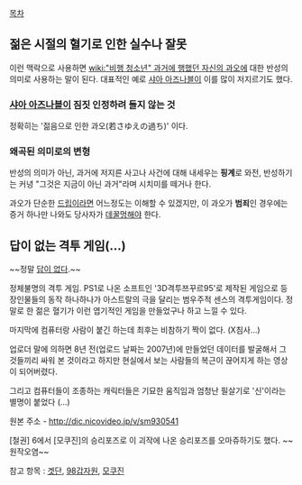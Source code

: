 [[목차]]

== 젊은 시절의 혈기로 인한 실수나 잘못 ==
이런 맥락으로 사용하면 [[wiki:"비행 청소년" 과거에 행했던 자신의 과오]]에 대한 반성의 의미로 사용하는 말이 된다. 대표적인 예로 [[샤아 아즈나블]]이 이를 많이 저지르기도 했다.
=== [[샤아 아즈나블]]이 짐짓 인정하려 들지 않는 것 ===
정확히는 '젊음으로 인한 과오(若さゆえの過ち)' 이다.
=== 왜곡된 의미로의 변형 ===
반성의 의미가 아닌, 과거에 저지른 사고나 사건에 대해 내세우는 '''핑계'''로 와전, 반성하기는 커녕 "그것은 지금이 아닌 과거"라며 시치미를 떼거나 한다.

과오가 단순한 [[드립]]이라면 어느정도는 이해할 수 있겠지만, 이 과오가 '''범죄'''인 경우에는 증거 하나만 나와도 당사자가 [[데꿀멍]]해야 한다.

== 답이 없는 격투 게임(…) ==
{{{#!html
<object classid='clsid:d27cdb6e-ae6d-11cf-96b8-444553540000' codebase='http://download.macromedia.com/pub/shockwave/cabs/flash/swflash.cab#version=9,0,0,0'  id='NFPlayer67322' width='500' height='408'><param name='movie' value='http://serviceapi.nmv.naver.com/flash/NFPlayer.swf?vid=DEC7822F8EB8A0ECEE442780974B2E7A6B6B&outKey=V121079467716a76cce46ddb710eecf91aab2207698ccd8dea52dddb710eecf91aab2' /><param name='wmode' value='transparent' /><param name='allowScriptAccess' value='always' /><param name='allowFullScreen' value='true' /><embed src='http://serviceapi.nmv.naver.com/flash/NFPlayer.swf?vid=DEC7822F8EB8A0ECEE442780974B2E7A6B6B&outKey=V121079467716a76cce46ddb710eecf91aab2207698ccd8dea52dddb710eecf91aab2' wmode='transparent' width='500' height='408' allowScriptAccess='always' name='NFPlayer67322' id='NFPlayer67322' allowFullScreen='true' type='application/x-shockwave-flash' /></object>
}}}
~~정말 [[답이 없다]].~~

정체불명의 격투 게임. PS1로 나온 소프트인 '3D격투쯔꾸르95'로 제작된 게임으로 등장인물들의 동작 하나하나가 아스트랄의 극을 달리는 범우주적 센스의 격투게임이다. 정말로 한 젊은 혈기가 이런 엽기적인 게임을 만들었구나 하고 느낄 수 있다.

마지막에 컴퓨터랑 사람이 붙긴 하는데 최후는 비참하기 짝이 없다. (X침사...)

업로더 말에 의하면 8년 전(업로드 날짜는 2007년)에 만들었던 데이터를 발굴해서 그것들끼리 싸워 본 것이라고 하지만 현실에서 보는 사람들의 복근이 끊어지게 하는 영상이 되어버렸다.

그리고 컴퓨터들이 조종하는 캐릭터들은 기묘한 움직임과 엄청난 필살기로 '신'이라는 별명이 붙었다 (...)

원본 주소 - http://dic.nicovideo.jp/v/sm930541

[철권] 6에서 [모쿠진]의 승리포즈로 이 괴작에 나온 승리포즈를 오마쥬하기도 했다. ~~원작오염~~ 

참고 항목 : [[겟단]], [[98갑자원]], [[모쿠진]]
